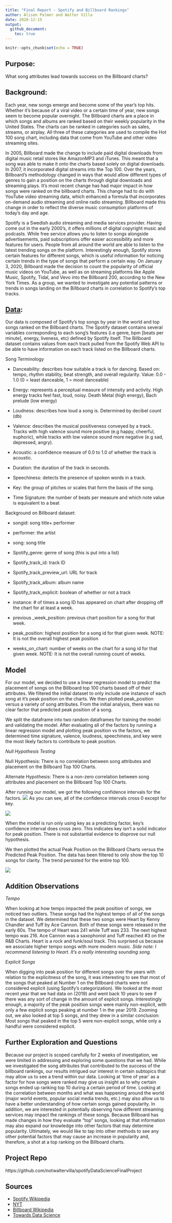 ```yaml
---
title: "Final Report - Spotify and Billboard Rankings"
author: Alison Palmer and Walter Villa
date: 2020-12-15
output:
  github_document:
    toc: true
---
```


```r
knitr::opts_chunk$set(echo = TRUE)
```

## Purpose: 

What song attributes lead towards success on the Billboard charts? 


## Background: 

Each year, new songs emerge and become some of the year’s top hits. Whether it's because of a viral video or a certain time of year, new songs seem to become popular overnight. The Billboard charts are a place in which songs and albums are ranked based on their weekly popularity in the United States. The charts can be ranked in categories such as sales, streams, or airplay. All three of these categories are used to compile the Hot 100 song chart, including data that come from YouTube and other video streaming sites.  

In 2005, Billboard made the change to include paid digital downloads from digital music retail stores like AmazonMP3 and iTunes. This meant that a song was able to make it onto the charts based solely on digital downloads. In 2007, it incorporated digital streams into the Top 100. Over the years, Billboard's methodology changed in ways that would allow different types of genres to gain a position on the charts through digital downloads and streaming plays. It's most recent change has had major impact in how songs were ranked on the billboard charts. This change had to do with YouTube video streaming data, which enhanced a formula that incorporates on-demand audio streaming and online radio streaming. Billboard made this change in order to reflect the diverse music consumption platforms of today's day and age. 

Spotify is a Swedish audio streaming and media services provider. Having come out in the early 2000's, it offers millions of digital copyright music and podcasts. While free service allows you to listen to songs alongside advertisements, paid subscriptions offer easier accessibility and more features for users. People from all around the world are able to listen to the latest trending songs on the platform. Interestingly enough, Spotify stores certain features for different songs, which is useful information for noticing certain trends in the type of songs that perform a certain way. On January 3, 2020, Billboard made the decision to count the popularity of official music videos on YouTube, as well as on streaming platforms like Apple Music, Spotify, Tidal, and Vevo into the Billboard 200, according to the New York Times. As a group, we wanted to investigate any potential patterns or trends in songs landing on the Billboard charts in correlation to Spotify's top tracks. 


## [Data](https://data.world/kcmillersean/billboard-hot-100-1958-2017/workspace/file?filename=Hot+100+Audio+Features.xlsx): 

Our data is composed of Spotify's top songs by year in the world and top songs ranked on the Billboard charts. The Spotify dataset contains several variables corresponding to each song's features (i.e genre, bpm [beats per minute], energy, liveness, etc) defined by Spotify itself. The Billboard dataset contains values from each track pulled from the Spotify Web API to be able to have information on each track listed on the Billboard charts.  

Song Terminology

- Danceability: describes how suitable a track is for dancing. 
Based on: tempo, rhythm stability, beat strength, and overall regularity. 
Value: 0.0 - 1.0 (0 = least danceable, 1 = most danceable)

- Energy: represents a perceptual measure of intensity and activity.
High energy tracks feel fast, loud, noisy. 
Death Metal (high energy), Bach prelude (low energy)

- Loudness: describes how loud a song is.
Determined by decibel count (db) 

- Valence: describes the musical positiveness conveyed by a track. Tracks with high valence sound more positive (e.g happy, cheerful, euphoric), while tracks with low valence sound more negative (e.g sad, depressed, angry). 

- Acoustic: a confidence measure of 0.0 to 1.0 of whether the track is acoustic. 

- Duration: the duration of the track in seconds. 

- Speechiness: detects the presence of spoken words in a track.  

- Key: the group of pitches or scales that form the basis of the song.

- Time Signature: the number of beats per measure and which note value is equivalent to a beat

Background on Billboard dataset: 

- songid: song title+ performer

- performer: the artist

- song: song title

- Spotify_genre: genre of song (this is put into a list)

- Spotify_track_id: track ID

- Spotify_track_preview_url: URL for track 

- Spotify_track_album: album name

- Spotify_track_explicit: boolean of whether or not a track 

- instance: # of times a song ID has appeared on chart after dropping off the chart for at least a week.

- previous _week_position: previous chart position for a song for that week. 

- peak_position: highest position for a song id for that given week. 
NOTE: It is not the overall highest peak position 

- weeks_on_chart: number of weeks on the chart for a song id for that given week. 
NOTE: It is not the overall running count of weeks.


## Model

For our model, we decided to use a linear regression model to predict the placement of songs on the Billboard top 100 charts based off of their attributes. We filtered the initial dataset to only include one instance of each song at it's peak position on the charts. We then plotted peak_position versus a variety of song attributes. From the initial analysis, there was no clear factor that predicted peak position of a song. 

We split the dataframe into two random dataframes for training the model and validating the model. After evaluating all of the factors by running a linear regression model and plotting peak position vs the factors, we determined time signature, valence, loudness, speechiness, and key were the most likely factors to contribute to peak position. 

*Null Hypothesis Testing*

Null Hypothesis: There is no correlation between song attributes and placement on the Billboard Top 100 Charts.

Alternate Hypothesis: There is a non-zero correlation between song attributes and placement on the Billboard Top 100 Charts.

After running our model, we got the following confidence intervals for the factors. 
![](./images/CI_photo.PNG)
As you can see, all of the confidence intervals cross 0 except for key. 

![](./images/key.PNG)

When the model is run only using key as a predicting factor, key's confidence interval does cross zero. This indicates key isn't a solid indicator for peak position. There is not substantial evidence to disprove our null hypothesis.

We then plotted the actual Peak Position on the Billboard Charts versus the Predicted Peak Position. The data has been filtered to only show the top 10 songs for clarity. The trend persisted for the entire top 100.

![](./images/final_graph.png)

## Addition Observations

*Tempo*

When looking at how tempo impacted the peak position of songs, we noticed two outliers. These songs had the highest tempo of all of the songs in the dataset. We determined that these two songs were Heart by Kenny Chandler and Tuff by Ace Cannon. Both of these songs were released in the early 60s.  The tempo of Heart was 241 while Tuff was 233. The next highest tempo was 216. Ace Cannon was a saxophonist and Tuff reached #3 on the R&B Charts. Heart is a rock and funk/soul track. This surprised us because we associate higher tempo songs with more modern music. *Side note: I recommend listening to Heart. It's a really interesting sounding song.*

*Explicit Songs*

When digging into peak position for different songs over the years with relation to the explicitness of the song, it was interesting to see that most of the songs that peaked at Number 1 on the Billboard charts were not considered explicit (using Spotify's categorization). We looked at the most recent year that we had data on (2019) and went back 10 years to see if there was any sort of change in the amount of explicit songs. Interestingly enough, a majority of the peak position songs were mainly non-explicit, with only a few explicit songs peaking at number 1 in the year 2019. Zooming out, we also looked at top 5 songs, and they drew in a similar conclusion: Most songs that peaked in the top 5 were non-explicit songs, while only a handful were considered explicit. 


## Further Exploration and Questions

Because our project is scoped carefully for 2 weeks of investigation, we were limited in addressing and exploring some questions that we had. While we investigated the song attributes that contributed to the success of the billboard rankings, our results intrigued our interest in certain subtopics that may allow us to see a trend within our data. Looking at ‘time of year’ as a factor for how songs were ranked may give us insight as to why certain songs ended up ranking top 10 during a certain period of time. Looking at the correlation between months and what was happening around the world (major world events, popular social media trends, etc.) may also allow us to have a better understanding of how certain songs gained popularity. In addition, we are interested in potentially observing how different streaming services may impact the rankings of these songs. Because Billboard has made changes in how they evaluate “top” songs, looking at that information may also expand our knowledge into other factors that may determine popularity. Ultimately, we would like to tap into other methods to see any other potential factors that may cause an increase in popularity and, therefore, a shot at a top ranking on the Billboard charts.


## Project Repo

https://github.com/notwaltervilla/spotifyDataScienceFinalProject

## Sources

- [Spotify Wikipedia](https://en.wikipedia.org/wiki/Spotify)
- [NYT](https://www.nytimes.com/2019/12/13/arts/music/billboard-youtube-charts.html#:~:text=low%20royalty%20payments.-,Starting%20Jan.,Hot%20100%2C%20since%202013)
- [Billboard Wikipedia](https://en.wikipedia.org/wiki/Billboard_Hot_100)
- [Towards Data Science](https://towardsdatascience.com/what-makes-a-song-likeable-dbfdb7abe404)
